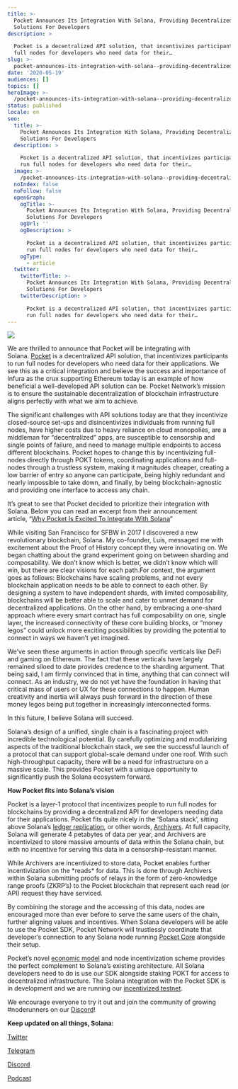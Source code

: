 ```yaml
---
title: >-
  Pocket Announces Its Integration With Solana, Providing Decentralized API
  Solutions For Developers
description: >

  Pocket is a decentralized API solution, that incentivizes participants to run
  full nodes for developers who need data for their…
slug: >-
  pocket-announces-its-integration-with-solana--providing-decentralized-api-solutions-for-developers
date: '2020-05-19'
audiences: []
topics: []
heroImage: >-
  /pocket-announces-its-integration-with-solana--providing-decentralized-api-solutions-for-developers/2d63f3056f7f4402817a5f334dc36463.png
status: published
locale: en
seo:
  title: >-
    Pocket Announces Its Integration With Solana, Providing Decentralized API
    Solutions For Developers
  description: >

    Pocket is a decentralized API solution, that incentivizes participants to
    run full nodes for developers who need data for their…
  image: >-
    /pocket-announces-its-integration-with-solana--providing-decentralized-api-solutions-for-developers/2d63f3056f7f4402817a5f334dc36463.png
  noIndex: false
  noFollow: false
  openGraph:
    ogTitle: >-
      Pocket Announces Its Integration With Solana, Providing Decentralized API
      Solutions For Developers
    ogUrl: ''
    ogDescription: >

      Pocket is a decentralized API solution, that incentivizes participants to
      run full nodes for developers who need data for their…
    ogType:
      - article
  twitter:
    twitterTitle: >-
      Pocket Announces Its Integration With Solana, Providing Decentralized API
      Solutions For Developers
    twitterDescription: >

      Pocket is a decentralized API solution, that incentivizes participants to
      run full nodes for developers who need data for their…
---
```


![](/pocket-announces-its-integration-with-solana--providing-decentralized-api-solutions-for-developers/image-1.jpg)

We are thrilled to announce that Pocket will be integrating with Solana. [Pocket](https://pokt.network/?ref=solana.ghost.io) is a decentralized API solution, that incentivizes participants to run full nodes for developers who need data for their applications. We see this as a critical integration and believe the success and importance of Infura as the crux supporting Ethereum today is an example of how beneficial a well-developed API solution can be. Pocket Network’s mission is to ensure the sustainable decentralization of blockchain infrastructure aligns perfectly with what we aim to achieve.

The significant challenges with API solutions today are that they incentivize closed-source set-ups and disincentivizes individuals from running full nodes, have higher costs due to heavy reliance on cloud monopolies, are a middleman for “decentralized” apps, are susceptible to censorship and single points of failure, and need to manage multiple endpoints to access different blockchains. Pocket hopes to change this by incentivizing full-nodes directly through POKT tokens, coordinating applications and full-nodes through a trustless system, making it magnitudes cheaper, creating a low barrier of entry so anyone can participate, being highly redundant and nearly impossible to take down, and finally, by being blockchain-agnostic and providing one interface to access any chain.

It’s great to see that Pocket decided to prioritize their integration with Solana. Below you can read an excerpt from their announcement article, “[Why Pocket Is Excited To Integrate With Solana](https://medium.com/pocket-network/why-pocket-is-excited-to-integrate-with-solana-dac662f1e7f3?ref=solana.ghost.io)”

While visiting San Francisco for SFBW in 2017 I discovered a new revolutionary blockchain, Solana. My co-founder, Luis, messaged me with excitement about the Proof of History concept they were innovating on. We began chatting about the grand experiment going on between sharding and composability. We don’t know which is better, we didn’t know which will win, but there are clear visions for each path.For context, the argument goes as follows: Blockchains have scaling problems, and not every blockchain application needs to be able to connect to each other. By designing a system to have independent shards, with limited composability, blockchains will be better able to scale and cater to unmet demand for decentralized applications. On the other hand, by embracing a one-shard approach where every smart contract has full composability on one, single layer, the increased connectivity of these core building blocks, or “money legos” could unlock more exciting possibilities by providing the potential to connect in ways we haven’t yet imagined.

We’ve seen these arguments in action through specific verticals like DeFi and gaming on Ethereum. The fact that these verticals have largely remained siloed to date provides credence to the sharding argument. That being said, I am firmly convinced that in time, anything that can connect will connect. As an industry, we do not yet have the foundation in having that critical mass of users or UX for these connections to happen. Human creativity and inertia will always push forward in the direction of these money legos being put together in increasingly interconnected forms.

In this future, I believe Solana will succeed.

Solana’s design of a unified, single chain is a fascinating project with incredible technological potential. By carefully optimizing and modularizing aspects of the traditional blockchain stack, we see the successful launch of a protocol that can support global-scale demand under one roof. With such high-throughput capacity, there will be a need for infrastructure on a massive scale. This provides Pocket with a unique opportunity to significantly push the Solana ecosystem forward.

**How Pocket fits into Solana’s vision**

Pocket is a layer-1 protocol that incentivizes people to run full nodes for blockchains by providing a decentralized API for developers needing data for their applications. Pocket fits quite nicely in the ‘Solana stack’, sitting above Solana’s [ledger replication](https://docs.solana.com/cluster/ledger-replication?ref=solana.ghost.io), or other words, [Archivers](https://medium.com/solana-labs/replicators-solanas-solution-to-petabytes-of-blockchain-data-storage-ef79db053fa1?ref=solana.ghost.io). At full capacity, Solana will generate 4 petabytes of data per year, and Archivers are incentivized to store massive amounts of data within the Solana chain, but with no incentive for serving this data in a censorship-resistant manner.

While Archivers are incentivized to store data, Pocket enables further incentivization on the \*reads\* for data. This is done through Archivers within Solana submitting proofs of relays in the form of zero-knowledge range proofs (ZKRP’s) to the Pocket blockchain that represent each read (or API) request they have serviced.

By combining the storage and the accessing of this data, nodes are encouraged more than ever before to serve the same users of the chain, further aligning values and incentives. When Solana developers will be able to use the Pocket SDK, Pocket Network will trustlessly coordinate that developer’s connection to any Solana node running [Pocket Core](https://docs.pokt.network/docs/pocket-node-overview?ref=solana.ghost.io) alongside their setup.

Pocket’s novel [economic model](https://pokt.network/wp-content/uploads/2020/04/Pocket-Network-Economic-Papeper-v1.0.2.pdf?ref=solana.ghost.io) and node incentivization scheme provides the perfect complement to Solana’s existing architecture. All Solana developers need to do is use our SDK alongside staking POKT for access to decentralized infrastructure. The Solana integration with the Pocket SDK is in development and we are running our [incentivized testnet](https://pokt.network/incentivized-testnet-node-app-program/?ref=solana.ghost.io).

We encourage everyone to try it out and join the community of growing #noderunners on our [Discord](http://bit.ly/PocketDiscordInvite?ref=solana.ghost.io)!

**Keep updated on all things, Solana:**

[Twitter](https://twitter.com/solana?ref=solana.ghost.io)

[Telegram](https://t.me/solanaio?ref=solana.ghost.io)

[Discord](http://solana.com/discord?ref=solana.ghost.io)

[Podcast](http://solana.com/podcast?ref=solana.ghost.io)
